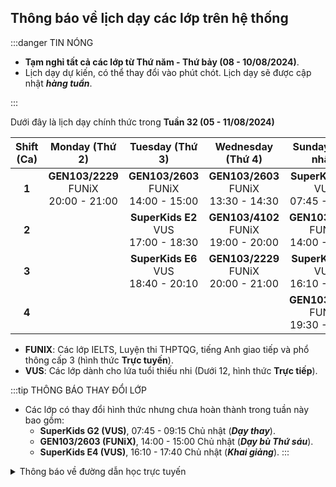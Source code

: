 ## Thông báo về lịch dạy các lớp trên hệ thống

:::danger TIN NÓNG

- **Tạm nghỉ tất cả các lớp từ Thứ năm - Thứ bảy (08 - 10/08/2024)**. 
- Lịch dạy dự kiến, có thể thay đổi vào phút chót. Lịch dạy sẽ được cập nhật **_hàng tuần_**.

:::

Dưới đây là lịch dạy chính thức trong **Tuần 32 (05 - 11/08/2024)**

| **Shift (Ca)** |             **Monday (Thứ 2)**               |             **Tuesday (Thứ 3)**              |            **Wednesday (Thứ 4)**             |            **Sunday (Chủ nhật)**             |
|:--------------:|:--------------------------------------------:|:--------------------------------------------:|:--------------------------------------------:|:--------------------------------------------:|
|      **1**     | **GEN103/2229** <br/>FUNiX<br/>20:00 - 21:00 | **GEN103/2603** <br/>FUNiX<br/>14:00 - 15:00 | **GEN103/2603** <br/>FUNiX<br/>13:30 - 14:30 |  **SuperKids G2** <br/>VUS<br/>07:45 - 09:15 |
|      **2**     |                                              |  **SuperKids E2** <br/>VUS<br/>17:00 - 18:30 | **GEN103/4102** <br/>FUNiX<br/>19:00 - 20:00 | **GEN103/2603** <br/>FUNiX<br/>14:00 - 15:00 |
|      **3**     |                                              |  **SuperKids E6** <br/>VUS<br/>18:40 - 20:10 | **GEN103/2229** <br/>FUNiX<br/>20:00 - 21:00 |  **SuperKids E4** <br/>VUS<br/>16:10 - 17:40 |
|      **4**     |                                              |                                              |                                              | **GEN103/4102** <br/>FUNiX<br/>19:30 - 20:30 |

- **FUNIX**: Các lớp IELTS, Luyện thi THPTQG, tiếng Anh giao tiếp và phổ thông cấp 3 (hình thức **Trực tuyến**).
- **VUS**: Các lớp dành cho lứa tuổi thiếu nhi (Dưới 12, hình thức **Trực tiếp**).

:::tip THÔNG BÁO THAY ĐỔI LỚP

- Các lớp có thay đổi hình thức nhưng chưa hoàn thành trong tuần này bao gồm:
    - **SuperKids G2 (VUS)**, 07:45 - 09:15 Chủ nhật (**_Dạy thay_**).
    - **GEN103/2603 (FUNiX)**, 14:00 - 15:00 Chủ nhật (**_Dạy bù Thứ sáu_**).
    - **SuperKids E4 (VUS)**, 16:10 - 17:40 Chủ nhật (**_Khai giảng_**).
:::

<details>
<summary>Thông báo về đường dẫn học trực tuyến</summary>
<div>

**_Việc học trực tuyến sẽ được thực hiện qua hạ tầng online. Đường dẫn sẽ được cung cấp trong quá trình học. Người học
cũng có thể theo dõi các video bài giảng qua YouTube ở hai đường dẫn phía dưới._**

**_Trân trọng cảm ơn._**

</div>
</details>
